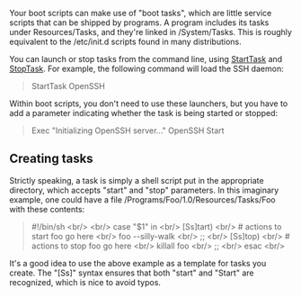 {{ToC}}

Your boot scripts can make use of "boot tasks", which are little service scripts that can be shipped by programs. A program includes its tasks under Resources/Tasks, and they're linked in /System/Tasks. This is roughly equivalent to the /etc/init.d scripts found in many distributions.

You can launch or stop tasks from the command line, using [[StartTask]] and [[StopTask]]. For example, the following command will load the SSH daemon:

<blockquote>
StartTask OpenSSH <br/>
</blockquote>

Within boot scripts, you don't need to use these launchers, but you have to add a parameter indicating whether the task is being started or stopped:

<blockquote>
Exec "Initializing OpenSSH server..." OpenSSH Start <br/>
</blockquote>

==  Creating tasks ==

Strictly speaking, a task is simply a shell script put in the appropriate directory, which accepts "start" and "stop" parameters. In this imaginary example, one could have a file /Programs/Foo/1.0/Resources/Tasks/Foo with these contents:
<blockquote><nowiki>
#!/bin/sh <br/>
 <br/>
case "$1" in <br/>
[Ss]tart) <br/>
    # actions to start foo go here <br/>
    foo --silly-walk <br/>
    ;; <br/>
[Ss]top) <br/>
    # actions to stop foo go here <br/>
    killall foo <br/>
    ;; <br/>
esac <br/>
</nowiki></blockquote>

It's a good idea to use the above example as a template for tasks you create. The <nowiki>"[Ss]"</nowiki> syntax ensures that both "start" and "Start" are recognized, which is nice to avoid typos.

{{Handbook}}
